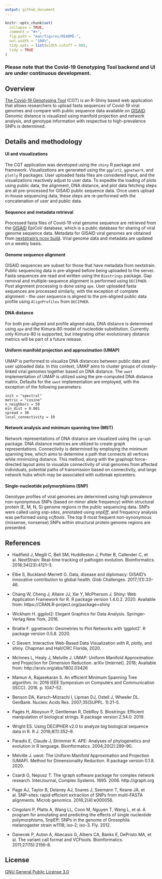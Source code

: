 ```yaml
---
output: github_document
---
```


```r
knitr::opts_chunk$set(
  collapse = TRUE,
  comment = "#>",
  fig.path = "man/figures/README-",
  out.width = "100%",
  tidy.opts = list(width.cutoff = 80),
  tidy = TRUE
)
```

### Please note that the Covid-19 Genotyping Tool backend and UI are under continuous development.

## Overview

[The Covid-19 Genotyping Tool](https://hsmaan.shinyapps.io/CovidGenotyper/) (CGT) is an R-Shiny based web application that allows researchers to upload fasta sequences of Covid-19 viral genomes and compare with public sequence data available on [GISAID](https://www.gisaid.org/). Genomic distance is visualized using manifold projection and network analysis, and genotype information with respective to high-prevalence SNPs is determined.

## Details and methodology

#### UI and visualizations

The CGT application was developed using the `shiny` R package and framework. Visualizations are generated using the `ggplot2`, `ggnetwork`, and `plotly` R packages. User uploaded fasta files are considered input, and the visualizations reactively adjust to user data. To expedite the loading of plots using public data, the alignment, DNA distance, and plot data fetching steps are all pre-processed for GISAID public sequence data. Once users upload in-house sequencing data, these steps are re-performed with the concatenation of user and public data.

#### Sequence and metadata retrieval 

Processed fasta files of Covid-19 viral genome sequence are retrieved from the  [GISAID](https://www.gisaid.org/) EpiCoV database, which is a public database for sharing of viral genome sequence data. Metadata for GISAID viral genomes are obtained from [nextstrain's ncov build](https://github.com/nextstrain/ncov/blob/master/data/metadata.tsv). Viral genome data and metadata are updated on a weekly basis.

#### Genome sequence alignment

GISAID sequences are subset for those that have metadata from nextstrain. Public sequencing data is pre-aligned before being uploaded to the server. Fasta sequences are read and written using the `Biostrings` package. Gap removal and multiple-sequence alignment is performed using `DECIPHER`. Post alignment processing is done using `ape`. User uploaded fasta sequences are processed similarly, with the exception of complete alignment - the user sequence is aligned to the pre-aligned public data profile using `AlignProfiles` from `DECIPHER`.

#### DNA distance 

For both pre-aligned and profile aligned data, DNA distance is determined using `ape` and the Kimura-80 model of nucleotide substitution. Currently only Kimura-80 is supported, but integrating other evolutionary distance metrics will be part of a future release.

#### Uniform manifold projection and approximation (UMAP)

UMAP is performed to visualize DNA distances between public data and user uploaded data. In this context, UMAP aims to cluster groups of closely-linked viral genomes together based on DNA distance. The `uwot` implementation of UMAP is utilized using the pre-computed DNA distance matrix. Defaults for the `uwot` implementation are employed, with the exception of the following parameters:

`init = "spectral"`<br/>
`metric = "cosine"`<br/>
`n_neighbors = 50`<br/>
`min_dist = 0.001`<br/> 
`spread = 30`<br/> 
`local_connectivity = 10`<br/>

#### Network analysis and minimum spanning tree (MST)

Network representations of DNA distance are visualized using the `igraph` package. DNA distance matrices are utilized to create graph representations. Connectivity is determined by employing the minimum spanning tree, which aims to determine a path that connects all vertices while minimizing distance. This method, along with the graphopt force-directed layout aims to visualize connectivity of viral genomes from affected individuals, potential paths of transmission based on connectivity, and large network hubs which may be associated with outbreak epicenters.  

#### Single-nucleotide polymorphisms (SNP)

Genotype profiles of viral genomes are determined using high prevalence non-synonymous SNPs (based on minor allele frequency) within structural protein (E, M, N, S) genome regions in the public sequencing data. SNPs were called using *snp-sites*, annotated using *snpEff*, and frequency analysis was performed using *vcftools*. The top 9 most frequent non-synonymous (missense, nonsense) SNPs within structural protein genome regions are presented. 

## References

* Hadfield J, Megill C, Bell SM, Huddleston J, Potter B, Callender C, et al. NextStrain: Real-time tracking of pathogen evolution. Bioinformatics. 2018;34(23):4121–3.

* Elbe S, Buckland-Merrett G. Data, disease and diplomacy: GISAID’s innovative contribution to global health. Glob Challenges. 2017;1(1):33–46.

* Chang W, Cheng J, Allaire JJ, Xie Y, McPherson J. Shiny: Web Application Framework for R. R package version 1.4.0.2. 2020. Available from: https://CRAN.R-project.org/package=shiny

* Wickham H. ggplot2: Elegant Graphics for Data Analysis. Springer-Verlag New York, 2016.

* Briatte F. ggnetwork: Geometries to Plot Networks with 'ggplot2'. R package version 0.5.8. 2020.

* C Sievert. Interactive Web-Based Data Visualization with R, plotly,
and shiny. Chapman and Hall/CRC Florida, 2020.

* McInnes L, Healy J, Melville J. UMAP: Uniform Manifold Approximation and Projection for Dimension Reduction. arXiv [Internet]. 2018; Available from: http://arxiv.org/abs/1802.03426

* Mamun A, Rajasekaran S. An efficient Minimum Spanning Tree algorithm. In: 2016 IEEE Symposium on Computers and Communication (ISCC). 2016. p. 1047–52.

* Benson DA, Karsch-Mizrachi I, Lipman DJ, Ostell J, Wheeler DL. GenBank. Nucleic Acids Res. 2007;35(SUPPL. 1):21–5.

* Pagès H, Aboyoun P, Gentleman R, DebRoy S. Biostrings: Efficient manipulation of biological strings. R package version 2.54.0. 2019.

* Wright ES. Using DECIPHER v2.0 to analyze big biological sequence data in R. R J. 2016;8(1):352–9.

* Paradis E, Claude J, Strimmer K. APE: Analyses of phylogenetics and evolution in R language. Bioinformatics. 2004;20(2):289–90.

* Melville J. uwot: The Uniform Manifold Approximation and Projection (UMAP). Method for Dimensionality Reduction. R package version 0.1.8. 2020.

* Csardi G, Nepusz T. The igraph software package for complex network research. InterJournal, Complex Systems. 1695. 2006. http://igraph.org

* Page AJ, Taylor B, Delaney AJ, Soares J, Seemann T, Keane JA, et al. SNP-sites: rapid efficient extraction of SNPs from multi-FASTA alignments. Microb genomics. 2016;2(4):e000056.

* Cingolani P, Platts A, Wang LL, Coon M, Nguyen T, Wang L, et al. A program for annotating and predicting the effects of single nucleotide polymorphisms, SnpEff: SNPs in the genome of Drosophila melanogaster strain w1118; iso-2; iso-3. Fly. 2012.

* Danecek P, Auton A, Abecasis G, Albers CA, Banks E, DePristo MA, et al. The variant call format and VCFtools. Bioinformatics. 2011;27(15):2156–8. 

## License 

[GNU General Public License 3.0](https://www.gnu.org/licenses/gpl-3.0.en.html)